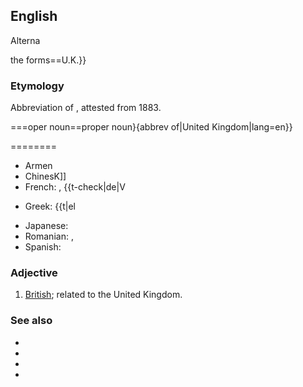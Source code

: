 {{also|uk|uK|.uk|-uk|ük|U.K.|-ük|Appendix:Variations of "uk"}}

==English==

Alterna


the forms==U.K.}}

===Etymology===
Abbreviation of {{m|en|United Kingdom}}, attested from 1883.

===oper noun==proper noun}{abbrev of|United Kingdom|lang=en}}

========
{{transjjmgkgjm for a|Abbreviation of United Kingdom}}
* Armen{{t|hy|ՄԹ}}
* ChinesK]]
* French: {{t|de|V. K.|n}}, {{t-check|de|V
{{trans-mid}}
* Greek: {{t|el

* Japanese: {{t+|ja|UK}}
* Romanian: {{t|ro|R.U.|n}}, {{t|

ro|RU|n}}
* Spanish: {{t|es|R.U.|m}}
{{trans-bottom}}

===Adjective===
{{en-adj|?}}

# [[British]]; related to the United Kingdom.

===See also===
* {{l|en|United Kingdom of Great Britain}}
* {{l|en|United Kingdom of Great Britain and Ireland}}
* {{l|en|United Kingdom of Great Britain and Northern Ireland}}
* {{l|en|British Isles}}